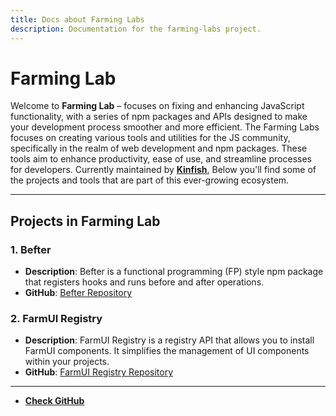```yaml
---
title: Docs about Farming Labs
description: Documentation for the farming-labs project.
---
```


# Farming Lab

Welcome to **Farming Lab** –  focuses on fixing and enhancing JavaScript functionality, with a series of npm packages and APIs designed to make your development process smoother and more efficient.
The Farming Labs focuses on creating various tools and utilities for the JS community, specifically in the realm of web development and npm packages. These tools aim to enhance productivity, ease of use, and streamline processes for developers.
Currently maintained by [**Kinfish**](https://github.com/Kinfe123), Below you'll find some of the projects and tools that are part of this ever-growing ecosystem.

---

## Projects in Farming Lab

### 1. **Befter**
- **Description**: Befter is a functional programming (FP) style npm package that registers hooks and runs before and after operations.
- **GitHub**: [Befter Repository](https://github.com/Kinfe123)

### 2. **FarmUI Registry**
- **Description**: FarmUI Registry is a registry API that allows you to install FarmUI components. It simplifies the management of UI components within your projects.
- **GitHub**: [FarmUI Registry Repository](https://github.com/Kinfe123)

---



- **[Check GitHub](https://github.com/Kinfe123)**
